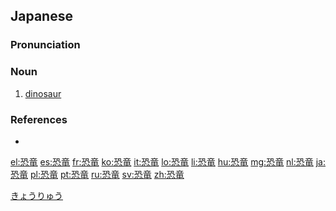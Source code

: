 {{also|恐龍|恐龙}}
==Japanese==
{{ja-kanjitab|きょう|りゅう|yomi=o}}

===Pronunciation===
{{ja-pron|きょうりゅう|acc=h|acc_ref=NHK|y=o}}

===Noun===
{{ja-noun|きょう.りゅう|kyu=恐龍|head=[[恐]][[竜]]}}

# [[dinosaur]]

===References===
<references/>
* {{R:Shogakukan}}

[[Category:ja:Dinosaurs|きょうりゅう]]

[[el:恐竜]]
[[es:恐竜]]
[[fr:恐竜]]
[[ko:恐竜]]
[[it:恐竜]]
[[lo:恐竜]]
[[li:恐竜]]
[[hu:恐竜]]
[[mg:恐竜]]
[[nl:恐竜]]
[[ja:恐竜]]
[[pl:恐竜]]
[[pt:恐竜]]
[[ru:恐竜]]
[[sv:恐竜]]
[[zh:恐竜]]